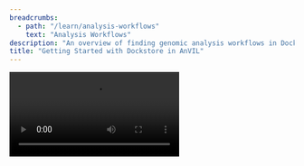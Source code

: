 ```yaml
---
breadcrumbs:
  - path: "/learn/analysis-workflows"
    text: "Analysis Workflows"
description: "An overview of finding genomic analysis workflows in Dockstore and exporting and running them in AnVIL."
title: "Getting Started with Dockstore in AnVIL"
---
```


<Video src="https://www.youtube.com/embed/WLpnoXySuIw" />

## Overview

[Dockstore](https://dockstore.org) is home to hundreds of workflows for diverse bioinformatics needs. All workflows on Dockstore have an easily accessible source code -- users know exactly what they are running, what input it takes, and its overall structure.

## Exporting WDL Workflows to AnVIL

Dockstore is designed to easily pass a workflow to Terra, AnVIL's compute platform. As indicated in the video above, this can be done by pressing the "AnVIL" button on any WDL workflow. (You may also click the Terra button, but this will take you to a different instance of Terra; if you are working in the AnVIL ecosystem, we recommend sticking to the AnVIL instance of Terra.)

Dockstore also hosts content written in workflow languages besides WDL, but these formats are not currently supported by Terra. Therefore, only WDL workflows display AnVIL’s "Launch with" feature.

## Creating and Sharing Custom Workflows

Can't find a workflow for your specific analysis? Make one yourself and upload it! We welcome contributions to Dockstore, and encourage new users to read our documentation on [registering workflows on Dockstore](https://docs.dockstore.org/en/develop/getting-started/dockstore-workflows.html) as it contains a full walkthrough of the process.

See our [Best Practices for Secure and FAIR Workflows](https://docs.dockstore.org/en/develop/advanced-topics/best-practices/best-practices-secure-fair-workflows.html) guide for additional information on creating sharable workflows exemplifying the [FAIR](https://www.go-fair.org/fair-principles/) (Findable, Accessible, Interoperable, Reusable) guiding principles.

## Further Support

Because Dockstore and Terra work so closely together, users with specific workflow-related questions may want to check [Terra's documentation forum](https://support.terra.bio/hc/en-us) as well as Dockstore's documentation for assistance with running workflows on the cloud.

For Dockstore-specific documentation, please see [docs.dockstore.org](https://docs.dockstore.org/en/develop/).
